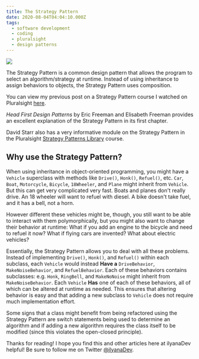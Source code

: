 ```yaml
---
title: The Strategy Pattern
date: 2020-08-04T04:04:10.000Z
tags:
  - software development
  - coding
  - pluralsight
  - design patterns
---
```


![](strategy-pattern.png)

The Strategy Pattern is a common design pattern that allows the program to select an algorithm/strategy at runtime. Instead of using inheritance to assign behaviors to objects, the Strategy Pattern uses composition.

You can view my previous post on a Strategy Pattern course I watched on Pluralsight [here](https://ilyana.dev/blog/2020-07-20-strategy-pattern-pluralsight/).

*Head First Design Patterns* by Eric Freeman and Elisabeth Freeman provides an excellent explanation of the Strategy Pattern in its first chapter.

David Starr also has a very informative module on the Strategy Pattern in the Pluralsight [Strategy Patterns Library](https://app.pluralsight.com/library/courses/patterns-library/table-of-contents) course.

Why use the Strategy Pattern?
--

When using inheritance in object-oriented programming, you might have a `Vehicle` superclass with methods like `Drive()`, `Honk()`, `Refuel()`, etc. `Car`, `Boat`, `Motorcycle`, `Bicycle`, `18Wheeler`, and `Plane` might inherit from `Vehicle`. But this can get very complicated very fast. Boats and planes don't really drive. An 18 wheeler will want to refuel with diesel. A bike doesn't take fuel, and it has a bell, not a horn.

However different these vehicles might be, though, you still want to be able to interact with them polymorphically, but you might also want to change their behavior at runtime: What if you add an engine to the bicycle and need to refuel it now? What if flying cars are invented? What about electric vehicles?

Essentially, the Strategy Pattern allows you to deal with all these problems. Instead of implementing `Drive()`, `Honk()`, and `Refuel()` within each subclass, each `Vehicle` would instead **Have a** `DriveBehavior`, `MakeNoiseBehavior`, and `RefuelBehavior`. Each of these behaviors contains subclasses: e.g. `Honk`, `RingBell`, and `MakeNoNoise` might inherit from `MakeNoiseBehavior`. Each `Vehicle` **Has** one of each of these behaviors, all of which can be altered at runtime as needed. This ensures that altering behavior is easy and that adding a new subclass to `Vehicle` does not require much implementation effort.

Some signs that a class might benefit from being refactored using the Strategy Pattern are switch statements being used to determine an algorithm and if adding a new algorithm requires the class itself to be modified (since this violates the open-closed principle).

Thanks for reading! I hope you find this and other articles here at ilyanaDev helpful! Be sure to follow me on Twitter [@ilyanaDev](https://twitter.com/ilyanaDev).

